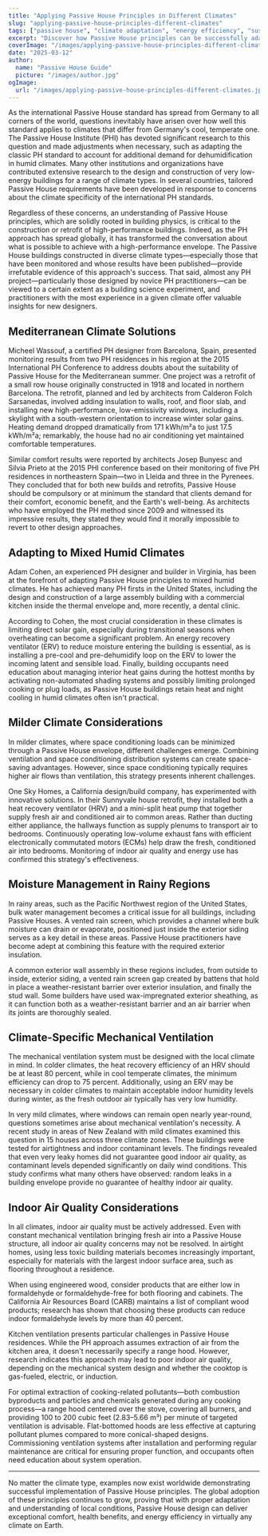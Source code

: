 ```yaml
---
title: "Applying Passive House Principles in Different Climates"
slug: "applying-passive-house-principles-different-climates"
tags: ["passive house", "climate adaptation", "energy efficiency", "sustainability", "global application"]
excerpt: "Discover how Passive House principles can be successfully adapted to diverse climates worldwide, with real-world examples and practical solutions for maintaining comfort and efficiency in any environment."
coverImage: "/images/applying-passive-house-principles-different-climates.jpg"
date: "2025-03-12"
author:
  name: "Passive House Guide"
  picture: "/images/author.jpg"
ogImage:
  url: "/images/applying-passive-house-principles-different-climates.jpg"
---
```


As the international Passive House standard has spread from Germany to all corners of the world, questions inevitably have arisen over how well this standard applies to climates that differ from Germany's cool, temperate one. The Passive House Institute (PHI) has devoted significant research to this question and made adjustments when necessary, such as adapting the classic PH standard to account for additional demand for dehumidification in humid climates. Many other institutions and organizations have contributed extensive research to the design and construction of very low-energy buildings for a range of climate types. In several countries, tailored Passive House requirements have been developed in response to concerns about the climate specificity of the international PH standards.

Regardless of these concerns, an understanding of Passive House principles, which are solidly rooted in building physics, is critical to the construction or retrofit of high-performance buildings. Indeed, as the PH approach has spread globally, it has transformed the conversation about what is possible to achieve with a high-performance envelope. The Passive House buildings constructed in diverse climate types—especially those that have been monitored and whose results have been published—provide irrefutable evidence of this approach's success. That said, almost any PH project—particularly those designed by novice PH practitioners—can be viewed to a certain extent as a building science experiment, and practitioners with the most experience in a given climate offer valuable insights for new designers.

## Mediterranean Climate Solutions

Micheel Wassouf, a certified PH designer from Barcelona, Spain, presented monitoring results from two PH residences in his region at the 2015 International PH Conference to address doubts about the suitability of Passive House for the Mediterranean summer. One project was a retrofit of a small row house originally constructed in 1918 and located in northern Barcelona. The retrofit, planned and led by architects from Calderon Folch Sarsanedas, involved adding insulation to walls, roof, and floor slab, and installing new high-performance, low-emissivity windows, including a skylight with a south-western orientation to increase winter solar gains. Heating demand dropped dramatically from 171 kWh/m²a to just 17.5 kWh/m²a; remarkably, the house had no air conditioning yet maintained comfortable temperatures.

Similar comfort results were reported by architects Josep Bunyesc and Silvia Prieto at the 2015 PHI conference based on their monitoring of five PH residences in northeastern Spain—two in Lleida and three in the Pyrenees. They concluded that for both new builds and retrofits, Passive House should be compulsory or at minimum the standard that clients demand for their comfort, economic benefit, and the Earth's well-being. As architects who have employed the PH method since 2009 and witnessed its impressive results, they stated they would find it morally impossible to revert to other design approaches.

## Adapting to Mixed Humid Climates

Adam Cohen, an experienced PH designer and builder in Virginia, has been at the forefront of adapting Passive House principles to mixed humid climates. He has achieved many PH firsts in the United States, including the design and construction of a large assembly building with a commercial kitchen inside the thermal envelope and, more recently, a dental clinic. 

According to Cohen, the most crucial consideration in these climates is limiting direct solar gain, especially during transitional seasons when overheating can become a significant problem. An energy recovery ventilator (ERV) to reduce moisture entering the building is essential, as is installing a pre-cool and pre-dehumidify loop on the ERV to lower the incoming latent and sensible load. Finally, building occupants need education about managing interior heat gains during the hottest months by activating non-automated shading systems and possibly limiting prolonged cooking or plug loads, as Passive House buildings retain heat and night cooling in humid climates often isn't practical.

## Milder Climate Considerations

In milder climates, where space conditioning loads can be minimized through a Passive House envelope, different challenges emerge. Combining ventilation and space conditioning distribution systems can create space-saving advantages. However, since space conditioning typically requires higher air flows than ventilation, this strategy presents inherent challenges.

One Sky Homes, a California design/build company, has experimented with innovative solutions. In their Sunnyvale house retrofit, they installed both a heat recovery ventilator (HRV) and a mini-split heat pump that together supply fresh air and conditioned air to common areas. Rather than ducting either appliance, the hallways function as supply plenums to transport air to bedrooms. Continuously operating low-volume exhaust fans with efficient electronically commutated motors (ECMs) help draw the fresh, conditioned air into bedrooms. Monitoring of indoor air quality and energy use has confirmed this strategy's effectiveness.

## Moisture Management in Rainy Regions

In rainy areas, such as the Pacific Northwest region of the United States, bulk water management becomes a critical issue for all buildings, including Passive Houses. A vented rain screen, which provides a channel where bulk moisture can drain or evaporate, positioned just inside the exterior siding serves as a key detail in these areas. Passive House practitioners have become adept at combining this feature with the required exterior insulation. 

A common exterior wall assembly in these regions includes, from outside to inside, exterior siding, a vented rain screen gap created by battens that hold in place a weather-resistant barrier over exterior insulation, and finally the stud wall. Some builders have used wax-impregnated exterior sheathing, as it can function both as a weather-resistant barrier and an air barrier when its joints are thoroughly sealed.

## Climate-Specific Mechanical Ventilation

The mechanical ventilation system must be designed with the local climate in mind. In colder climates, the heat recovery efficiency of an HRV should be at least 80 percent, while in cool temperate climates, the minimum efficiency can drop to 75 percent. Additionally, using an ERV may be necessary in colder climates to maintain acceptable indoor humidity levels during winter, as the fresh outdoor air typically has very low humidity.

In very mild climates, where windows can remain open nearly year-round, questions sometimes arise about mechanical ventilation's necessity. A recent study in areas of New Zealand with mild climates examined this question in 15 houses across three climate zones. These buildings were tested for airtightness and indoor contaminant levels. The findings revealed that even very leaky homes did not guarantee good indoor air quality, as contaminant levels depended significantly on daily wind conditions. This study confirms what many others have observed: random leaks in a building envelope provide no guarantee of healthy indoor air quality.

## Indoor Air Quality Considerations

In all climates, indoor air quality must be actively addressed. Even with constant mechanical ventilation bringing fresh air into a Passive House structure, all indoor air quality concerns may not be resolved. In airtight homes, using less toxic building materials becomes increasingly important, especially for materials with the largest indoor surface area, such as flooring throughout a residence. 

When using engineered wood, consider products that are either low in formaldehyde or formaldehyde-free for both flooring and cabinets. The California Air Resources Board (CARB) maintains a list of compliant wood products; research has shown that choosing these products can reduce indoor formaldehyde levels by more than 40 percent.

Kitchen ventilation presents particular challenges in Passive House residences. While the PH approach assumes extraction of air from the kitchen area, it doesn't necessarily specify a range hood. However, research indicates this approach may lead to poor indoor air quality, depending on the mechanical system design and whether the cooktop is gas-fueled, electric, or induction. 

For optimal extraction of cooking-related pollutants—both combustion byproducts and particles and chemicals generated during any cooking process—a range hood centered over the stove, covering all burners, and providing 100 to 200 cubic feet (2.83–5.66 m³) per minute of targeted ventilation is advisable. Flat-bottomed hoods are less effective at capturing pollutant plumes compared to more conical-shaped designs. Commissioning ventilation systems after installation and performing regular maintenance are critical for ensuring proper function, and occupants often need education about system operation.

---

No matter the climate type, examples now exist worldwide demonstrating successful implementation of Passive House principles. The global adoption of these principles continues to grow, proving that with proper adaptation and understanding of local conditions, Passive House design can deliver exceptional comfort, health benefits, and energy efficiency in virtually any climate on Earth.
